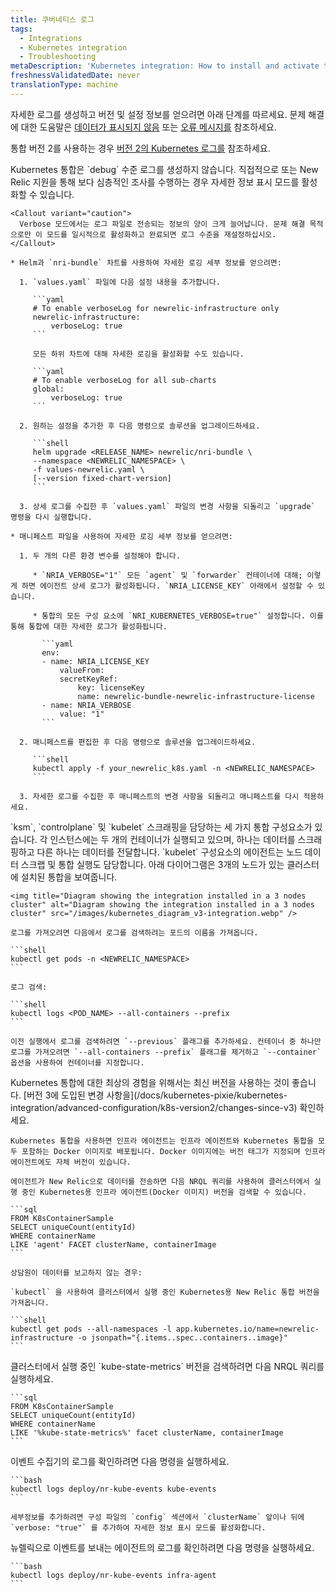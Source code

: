 ```yaml
---
title: 쿠버네티스 로그
tags:
  - Integrations
  - Kubernetes integration
  - Troubleshooting
metaDescription: 'Kubernetes integration: How to install and activate the integration, and what data is reported.'
freshnessValidatedDate: never
translationType: machine
---
```


자세한 로그를 생성하고 버전 및 설정 정보를 얻으려면 아래 단계를 따르세요. 문제 해결에 대한 도움말은 [데이터가 표시되지 않음](/docs/kubernetes-pixie/kubernetes-integration/troubleshooting/not-seeing-data) 또는 [오류 메시지를](/docs/kubernetes-pixie/kubernetes-integration/troubleshooting/common-error-messages/error-messages) 참조하세요.

통합 버전 2를 사용하는 경우 [버전 2의 Kubernetes 로그를](/docs/kubernetes-pixie/kubernetes-integration/advanced-configuration/k8s-version2/overview/#logs-version2) 참조하세요.

<CollapserGroup>
  <Collapser id="verbose-logging" title="자세한 로깅 활성화">
    Kubernetes 통합은 `debug` 수준 로그를 생성하지 않습니다. 직접적으로 또는 New Relic 지원을 통해 보다 심층적인 조사를 수행하는 경우 자세한 정보 표시 모드를 활성화할 수 있습니다.

    <Callout variant="caution">
      Verbose 모드에서는 로그 파일로 전송되는 정보의 양이 크게 늘어납니다. 문제 해결 목적으로만 이 모드를 일시적으로 활성화하고 완료되면 로그 수준을 재설정하십시오.
    </Callout>

    * Helm과 `nri-bundle` 차트를 사용하여 자세한 로깅 세부 정보를 얻으려면:

      1. `values.yaml` 파일에 다음 설정 내용을 추가합니다.

         ```yaml
         # To enable verboseLog for newrelic-infrastructure only
         newrelic-infrastructure:
             verboseLog: true
         ```

         모든 하위 차트에 대해 자세한 로깅을 활성화할 수도 있습니다.

         ```yaml
         # To enable verboseLog for all sub-charts
         global:
             verboseLog: true
         ```

      2. 원하는 설정을 추가한 후 다음 명령으로 솔루션을 업그레이드하세요.

         ```shell
         helm upgrade <RELEASE_NAME> newrelic/nri-bundle \
         --namespace <NEWRELIC_NAMESPACE> \
         -f values-newrelic.yaml \
         [--version fixed-chart-version]
         ```

      3. 상세 로그를 수집한 후 `values.yaml` 파일의 변경 사항을 되돌리고 `upgrade` 명령을 다시 실행합니다.

    * 매니페스트 파일을 사용하여 자세한 로깅 세부 정보를 얻으려면:

      1. 두 개의 다른 환경 변수를 설정해야 합니다.

         * `NRIA_VERBOSE="1"` 모든 `agent` 및 `forwarder` 컨테이너에 대해; 이렇게 하면 에이전트 상세 로그가 활성화됩니다. `NRIA_LICENSE_KEY` 아래에서 설정할 수 있습니다.

         * 통합의 모든 구성 요소에 `NRI_KUBERNETES_VERBOSE=true"` 설정합니다. 이를 통해 통합에 대한 자세한 로그가 활성화됩니다.

           ```yaml
           env:
           - name: NRIA_LICENSE_KEY
               valueFrom:
               secretKeyRef:
                   key: licenseKey
                   name: newrelic-bundle-newrelic-infrastructure-license
           - name: NRIA_VERBOSE
               value: "1"
           ```

      2. 매니페스트를 편집한 후 다음 명령으로 솔루션을 업그레이드하세요.

         ```shell
         kubectl apply -f your_newrelic_k8s.yaml -n <NEWRELIC_NAMESPACE>
         ```

      3. 자세한 로그를 수집한 후 매니페스트의 변경 사항을 되돌리고 매니페스트를 다시 적용하세요.
  </Collapser>

  <Collapser id="retrieve-logs-v3" title="모든 통합 구성요소에서 로그 검색">
    `ksm`, `controlplane` 및 `kubelet` 스크래핑을 담당하는 세 가지 통합 구성요소가 있습니다. 각 인스턴스에는 두 개의 컨테이너가 실행되고 있으며, 하나는 데이터를 스크래핑하고 다른 하나는 데이터를 전달합니다. `kubelet` 구성요소의 에이전트는 노드 데이터 스크랩 및 통합 실행도 담당합니다. 아래 다이어그램은 3개의 노드가 있는 클러스터에 설치된 통합을 보여줍니다.

    <img title="Diagram showing the integration installed in a 3 nodes cluster" alt="Diagram showing the integration installed in a 3 nodes cluster" src="/images/kubernetes_diagram_v3-integration.webp" />

    로그를 가져오려면 다음에서 로그를 검색하려는 포드의 이름을 가져옵니다.

    ```shell
    kubectl get pods -n <NEWRELIC_NAMESPACE>
    ```

    로그 검색:

    ```shell
    kubectl logs <POD_NAME> --all-containers --prefix
    ```

    이전 실행에서 로그를 검색하려면 `--previous` 플래그를 추가하세요. 컨테이너 중 하나만 로그를 가져오려면 `--all-containers --prefix` 플래그를 제거하고 `--container` 옵션을 사용하여 컨테이너를 지정합니다.
  </Collapser>

  <Collapser id="infra-version" title="인프라 에이전트 버전 가져오기">
    <Callout variant="important">
      Kubernetes 통합에 대한 최상의 경험을 위해서는 최신 버전을 사용하는 것이 좋습니다. [버전 3에 도입된 변경 사항을](/docs/kubernetes-pixie/kubernetes-integration/advanced-configuration/k8s-version2/changes-since-v3) 확인하세요.
    </Callout>

    Kubernetes 통합을 사용하면 인프라 에이전트는 인프라 에이전트와 Kubernetes 통합을 모두 포함하는 Docker 이미지로 배포됩니다. Docker 이미지에는 버전 태그가 지정되며 인프라 에이전트에도 자체 버전이 있습니다.

    에이전트가 New Relic으로 데이터를 전송하면 다음 NRQL 쿼리를 사용하여 클러스터에서 실행 중인 Kubernetes용 인프라 에이전트(Docker 이미지) 버전을 검색할 수 있습니다.

    ```sql
    FROM K8sContainerSample
    SELECT uniqueCount(entityId)
    WHERE containerName
    LIKE 'agent' FACET clusterName, containerImage
    ```

    상담원이 데이터를 보고하지 않는 경우:

    `kubectl` 을 사용하여 클러스터에서 실행 중인 Kubernetes용 New Relic 통합 버전을 가져옵니다.

    ```shell
    kubectl get pods --all-namespaces -l app.kubernetes.io/name=newrelic-infrastructure -o jsonpath="{.items..spec..containers..image}"
    ```
  </Collapser>

  <Collapser id="kube-state-metrics-version" title="kube-state-metrics 버전 가져오기">
    클러스터에서 실행 중인 `kube-state-metrics` 버전을 검색하려면 다음 NRQL 쿼리를 실행하세요.

    ```sql
    FROM K8sContainerSample
    SELECT uniqueCount(entityId)
    WHERE containerName
    LIKE '%kube-state-metrics%' facet clusterName, containerImage
    ```
  </Collapser>

  <Collapser id="logs-on-collection" title="이벤트 수집에 대한 로그 가져오기">
    이벤트 수집기의 로그를 확인하려면 다음 명령을 실행하세요.

    ```bash
    kubectl logs deploy/nr-kube-events kube-events
    ```

    세부정보를 추가하려면 구성 파일의 `config` 섹션에서 `clusterName` 앞이나 뒤에 `verbose: "true"` 를 추가하여 자세한 정보 표시 모드를 활성화합니다.
  </Collapser>

  <Collapser id="logs-on-sending" title="이벤트 전송에 대한 로그 가져오기">
    뉴렐릭으로 이벤트를 보내는 에이전트의 로그를 확인하려면 다음 명령을 실행하세요.

    ```bash
    kubectl logs deploy/nr-kube-events infra-agent
    ```
  </Collapser>
</CollapserGroup>